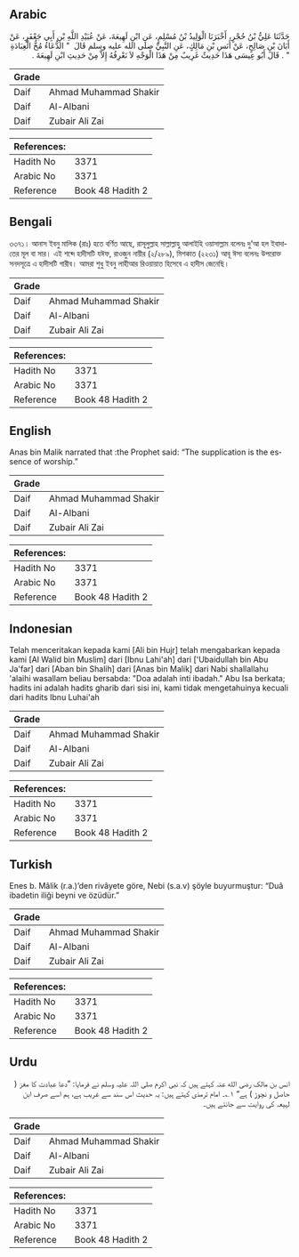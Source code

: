 ## Arabic


<div dir="rtl" lang="ar" style={{fontSize:'larger',backgroundColor:'#f8f9fa',padding:20}}>
حَدَّثَنَا عَلِيُّ بْنُ حُجْرٍ، أَخْبَرَنَا الْوَلِيدُ بْنُ مُسْلِمٍ، عَنِ ابْنِ لَهِيعَةَ، عَنْ عُبَيْدِ اللَّهِ بْنِ أَبِي جَعْفَرٍ، عَنْ أَبَانَ بْنِ صَالِحٍ، عَنْ أَنَسِ بْنِ مَالِكٍ، عَنِ النَّبِيِّ صلى الله عليه وسلم قَالَ ‏ "‏ الدُّعَاءُ مُخُّ الْعِبَادَةِ ‏"‏ ‏.‏ قَالَ أَبُو عِيسَى هَذَا حَدِيثٌ غَرِيبٌ مِنْ هَذَا الْوَجْهِ لاَ نَعْرِفُهُ إِلاَّ مِنْ حَدِيثِ ابْنِ لَهِيعَةَ ‏.‏
</div>
<div style={{backgroundColor:'#f8f9fa',padding:20, marginBottom: 10}}><table> <thead> <tr> <th>Grade</th> <th></th> </tr> </thead> <tbody> <tr><td>Daif</td><td>Ahmad Muhammad Shakir</td></tr><tr><td>Daif</td><td>Al-Albani</td></tr><tr><td>Daif</td><td>Zubair Ali Zai</td></tr></tbody></table><table> <thead> <tr> <th>References:</th> <th></th> </tr> </thead> <tbody><tr><td>Hadith No</td><td>3371</td></tr><tr><td>Arabic No</td><td>3371</td></tr><tr><td>Reference</td><td>Book 48 Hadith 2</td></tr></tbody></table></div>

## Bengali


<div dir="ltr" lang="bn" style={{fontSize:'larger',backgroundColor:'#f8f9fa',padding:20}}>
৩৩৭১। আনাস ইবনু মালিক (রাঃ) হতে বর্ণিত আছে, রাসূলুল্লাহ সাল্লাল্লাহু আলাইহি ওয়াসাল্লাম বলেনঃ দু’আ হল ইবাদাতের মূল বা সার। এই শব্দে হাদীসটি যঈফ, রাওজুন নায়ীর (২/২৮৯), মিশকাত (২২৩১) আবূ ঈসা বলেনঃ উপরোক্ত সনদসূত্রে এ হাদীসটি গারীব। আমরা শুধু ইবনু লাহীআর রিওয়ায়াত হিসেবে এ হাদীস জেনেছি।
</div>
<div style={{backgroundColor:'#f8f9fa',padding:20, marginBottom: 10}}><table> <thead> <tr> <th>Grade</th> <th></th> </tr> </thead> <tbody> <tr><td>Daif</td><td>Ahmad Muhammad Shakir</td></tr><tr><td>Daif</td><td>Al-Albani</td></tr><tr><td>Daif</td><td>Zubair Ali Zai</td></tr></tbody></table><table> <thead> <tr> <th>References:</th> <th></th> </tr> </thead> <tbody><tr><td>Hadith No</td><td>3371</td></tr><tr><td>Arabic No</td><td>3371</td></tr><tr><td>Reference</td><td>Book 48 Hadith 2</td></tr></tbody></table></div>

## English


<div dir="ltr" lang="en" style={{fontSize:'larger',backgroundColor:'#f8f9fa',padding:20}}>
Anas bin Malik narrated that :the Prophet said: “The supplication is the essence of worship.”
</div>
<div style={{backgroundColor:'#f8f9fa',padding:20, marginBottom: 10}}><table> <thead> <tr> <th>Grade</th> <th></th> </tr> </thead> <tbody> <tr><td>Daif</td><td>Ahmad Muhammad Shakir</td></tr><tr><td>Daif</td><td>Al-Albani</td></tr><tr><td>Daif</td><td>Zubair Ali Zai</td></tr></tbody></table><table> <thead> <tr> <th>References:</th> <th></th> </tr> </thead> <tbody><tr><td>Hadith No</td><td>3371</td></tr><tr><td>Arabic No</td><td>3371</td></tr><tr><td>Reference</td><td>Book 48 Hadith 2</td></tr></tbody></table></div>

## Indonesian


<div dir="ltr" lang="id" style={{fontSize:'larger',backgroundColor:'#f8f9fa',padding:20}}>
Telah menceritakan kepada kami [Ali bin Hujr] telah mengabarkan kepada kami [Al Walid bin Muslim] dari [Ibnu Lahi'ah] dari ['Ubaidullah bin Abu Ja'far] dari [Aban bin Shalih] dari [Anas bin Malik] dari Nabi shallallahu 'alaihi wasallam beliau bersabda: "Doa adalah inti ibadah." Abu Isa berkata; hadits ini adalah hadits gharib dari sisi ini, kami tidak mengetahuinya kecuali dari hadits Ibnu Luhai'ah
</div>
<div style={{backgroundColor:'#f8f9fa',padding:20, marginBottom: 10}}><table> <thead> <tr> <th>Grade</th> <th></th> </tr> </thead> <tbody> <tr><td>Daif</td><td>Ahmad Muhammad Shakir</td></tr><tr><td>Daif</td><td>Al-Albani</td></tr><tr><td>Daif</td><td>Zubair Ali Zai</td></tr></tbody></table><table> <thead> <tr> <th>References:</th> <th></th> </tr> </thead> <tbody><tr><td>Hadith No</td><td>3371</td></tr><tr><td>Arabic No</td><td>3371</td></tr><tr><td>Reference</td><td>Book 48 Hadith 2</td></tr></tbody></table></div>

## Turkish


<div dir="ltr" lang="tr" style={{fontSize:'larger',backgroundColor:'#f8f9fa',padding:20}}>
Enes b. Mâlik (r.a.)’den rivâyete göre, Nebi (s.a.v) şöyle buyurmuştur: “Duâ ibadetin iliği beyni ve özüdür.”
</div>
<div style={{backgroundColor:'#f8f9fa',padding:20, marginBottom: 10}}><table> <thead> <tr> <th>Grade</th> <th></th> </tr> </thead> <tbody> <tr><td>Daif</td><td>Ahmad Muhammad Shakir</td></tr><tr><td>Daif</td><td>Al-Albani</td></tr><tr><td>Daif</td><td>Zubair Ali Zai</td></tr></tbody></table><table> <thead> <tr> <th>References:</th> <th></th> </tr> </thead> <tbody><tr><td>Hadith No</td><td>3371</td></tr><tr><td>Arabic No</td><td>3371</td></tr><tr><td>Reference</td><td>Book 48 Hadith 2</td></tr></tbody></table></div>

## Urdu


<div dir="rtl" lang="ur" style={{fontSize:'larger',backgroundColor:'#f8f9fa',padding:20}}>
انس بن مالک رضی الله عنہ کہتے ہیں کہ نبی اکرم صلی اللہ علیہ وسلم نے فرمایا: ”دعا عبادت کا مغز ( حاصل و نچوڑ ) ہے“ ۱؎۔ امام ترمذی کہتے ہیں: یہ حدیث اس سند سے غریب ہے، ہم اسے صرف ابن لہیعہ کی روایت سے جانتے ہیں۔
</div>
<div style={{backgroundColor:'#f8f9fa',padding:20, marginBottom: 10}}><table> <thead> <tr> <th>Grade</th> <th></th> </tr> </thead> <tbody> <tr><td>Daif</td><td>Ahmad Muhammad Shakir</td></tr><tr><td>Daif</td><td>Al-Albani</td></tr><tr><td>Daif</td><td>Zubair Ali Zai</td></tr></tbody></table><table> <thead> <tr> <th>References:</th> <th></th> </tr> </thead> <tbody><tr><td>Hadith No</td><td>3371</td></tr><tr><td>Arabic No</td><td>3371</td></tr><tr><td>Reference</td><td>Book 48 Hadith 2</td></tr></tbody></table></div>